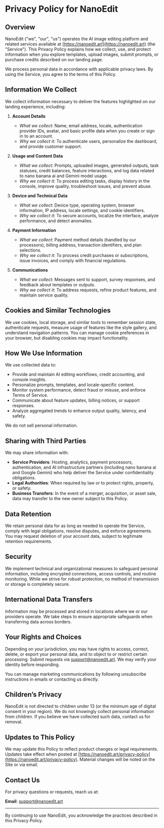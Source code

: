 ﻿# Privacy Policy for NanoEdit

## Overview

NanoEdit ("we", "our", "us") operates the AI image editing platform and related services available at [https://nanoedit.art](https://nanoedit.art) (the "Service"). This Privacy Policy explains how we collect, use, and protect information when you explore templates, upload images, submit prompts, or purchase credits described on our landing page.

We process personal data in accordance with applicable privacy laws. By using the Service, you agree to the terms of this Policy.

## Information We Collect

We collect information necessary to deliver the features highlighted on our landing experience, including:

1. **Account Details**
   - *What we collect*: Name, email address, locale, authentication provider IDs, avatar, and basic profile data when you create or sign in to an account.
   - *Why we collect it*: To authenticate users, personalize the dashboard, and provide customer support.

2. **Usage and Content Data**
   - *What we collect*: Prompts, uploaded images, generated outputs, task statuses, credit balances, feature interactions, and log data related to nano banana ai and Gemini model usage.
   - *Why we collect it*: To process editing tasks, display history in the console, improve quality, troubleshoot issues, and prevent abuse.

3. **Device and Technical Data**
   - *What we collect*: Device type, operating system, browser information, IP address, locale settings, and cookie identifiers.
   - *Why we collect it*: To secure accounts, localize the interface, analyze performance, and detect anomalies.

4. **Payment Information**
   - *What we collect*: Payment method details (handled by our processors), billing address, transaction identifiers, and plan selections.
   - *Why we collect it*: To process credit purchases or subscriptions, issue invoices, and comply with financial regulations.

5. **Communications**
   - *What we collect*: Messages sent to support, survey responses, and feedback about templates or outputs.
   - *Why we collect it*: To address requests, refine product features, and maintain service quality.

## Cookies and Similar Technologies

We use cookies, local storage, and similar tools to remember session state, authenticate requests, measure usage of features like the style gallery, and understand navigation patterns. You can manage cookie preferences in your browser, but disabling cookies may impact functionality.

## How We Use Information

We use collected data to:

- Provide and maintain AI editing workflows, credit accounting, and console insights.
- Personalize prompts, templates, and locale-specific content.
- Monitor system performance, detect fraud or misuse, and enforce Terms of Service.
- Communicate about feature updates, billing notices, or support responses.
- Analyze aggregated trends to enhance output quality, latency, and safety.

We do not sell personal information.

## Sharing with Third Parties

We may share information with:

- **Service Providers**: Hosting, analytics, payment processors, authentication, and AI infrastructure partners (including nano banana ai and Google Gemini) who help deliver the Service under confidentiality obligations.
- **Legal Authorities**: When required by law or to protect rights, property, or safety.
- **Business Transfers**: In the event of a merger, acquisition, or asset sale, data may transfer to the new owner subject to this Policy.

## Data Retention

We retain personal data for as long as needed to operate the Service, comply with legal obligations, resolve disputes, and enforce agreements. You may request deletion of your account data, subject to legitimate retention requirements.

## Security

We implement technical and organizational measures to safeguard personal information, including encrypted connections, access controls, and routine monitoring. While we strive for robust protection, no method of transmission or storage is completely secure.

## International Data Transfers

Information may be processed and stored in locations where we or our providers operate. We take steps to ensure appropriate safeguards when transferring data across borders.

## Your Rights and Choices

Depending on your jurisdiction, you may have rights to access, correct, delete, or export your personal data, and to object to or restrict certain processing. Submit requests via [support@nanoedit.art](mailto:support@nanoedit.art). We may verify your identity before responding.

You can manage marketing communications by following unsubscribe instructions in emails or contacting us directly.

## Children’s Privacy

NanoEdit is not directed to children under 13 (or the minimum age of digital consent in your region). We do not knowingly collect personal information from children. If you believe we have collected such data, contact us for removal.

## Updates to This Policy

We may update this Policy to reflect product changes or legal requirements. Updates take effect when posted at [https://nanoedit.art/privacy-policy](https://nanoedit.art/privacy-policy). Material changes will be noted on the Site or via email.

## Contact Us

For privacy questions or requests, reach us at:

**Email**: [support@nanoedit.art](mailto:support@nanoedit.art)

---

By continuing to use NanoEdit, you acknowledge the practices described in this Privacy Policy.
